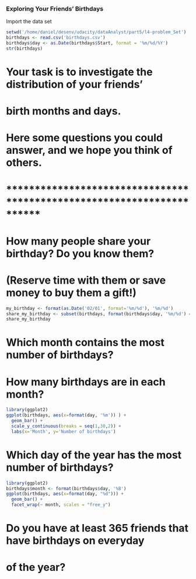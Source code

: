 ### Exploring Your Friends' Birthdays

Import the data set
```r
setwd('/home/daniel/desenv/udacity/dataAnalyst/part5/l4-problem_Set')
birthdays <- read.csv('birthdays.csv')
birthdays$day <- as.Date(birthdays$Start, format = '%m/%d/%Y')
str(birthdays)
```

# Your task is to investigate the distribution of your friends'
# birth months and days.

# Here some questions you could answer, and we hope you think of others.

# **********************************************************************

# How many people share your birthday? Do you know them?
# (Reserve time with them or save money to buy them a gift!)
```r
my_birthday <- format(as.Date('02/01', format='%m/%d'), '%m/%d')
share_my_birthday <- subset(birthdays, format(birthdays$day, '%m/%d') == my_birthday)
share_my_birthday
```

# Which month contains the most number of birthdays?

# How many birthdays are in each month?

```r
library(ggplot2)
ggplot(birthdays, aes(x=format(day, '%m')) ) +
  geom_bar() +
  scale_y_continuous(breaks = seq(1,30,2)) +
  labs(x='Month', y='Number of birthdays')
```

# Which day of the year has the most number of birthdays?
```r
library(ggplot2)
birthdays$month <- format(birthdays$day, '%B')
ggplot(birthdays, aes(x=format(day, "%d"))) +
  geom_bar() +
  facet_wrap(~ month, scales = "free_y")
```



# Do you have at least 365 friends that have birthdays on everyday
# of the year?